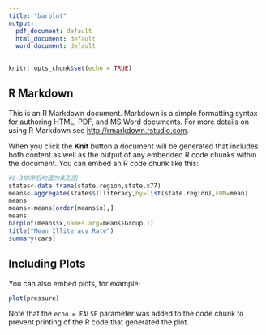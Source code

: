 ```yaml
---
title: "barblot"
output:
  pdf_document: default
  html_document: default
  word_document: default
---
```


```r
knitr::opts_chunk$set(echo = TRUE)
```

## R Markdown

This is an R Markdown document. Markdown is a simple formatting syntax for authoring HTML, PDF, and MS Word documents. For more details on using R Markdown see <http://rmarkdown.rstudio.com>.

When you click the **Knit** button a document will be generated that includes both content as well as the output of any embedded R code chunks within the document. You can embed an R code chunk like this:

```r
#6-3排序后均值的条形图
states<-data.frame(state.region,state.x77)
means<-aggregate(states$Illiteracy,by=list(state.region),FUN=mean)
means
means<-means[order(means$x),]
means
barplot(means$x,names.arg=means$Group.1)
title("Mean Illiteracy Rate")
summary(cars)
```

## Including Plots

You can also embed plots, for example:

```r
plot(pressure)
```

Note that the `echo = FALSE` parameter was added to the code chunk to prevent printing of the R code that generated the plot.
